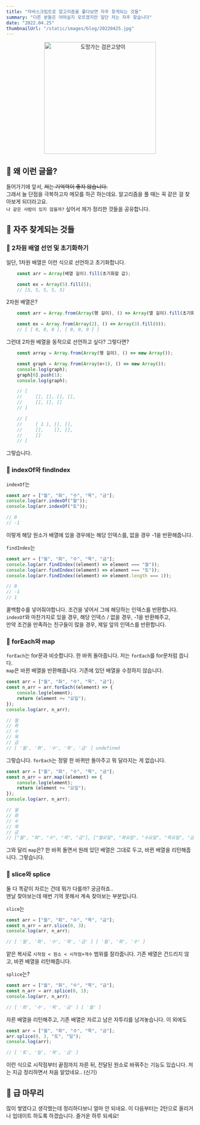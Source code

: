 ```yaml
---
title: "자바스크립트로 알고리즘을 풀다보면 자주 찾게되는 것들"
summary: "다른 분들은 어떠실지 모르겠지만 일단 저는 자주 찾습니다"
date: "2022.04.25"
thumbnailUrl: "/static/images/blog/20220425.jpg"
---
```


<div align="center">
	<img src="/static/images/blog/20220425.jpg" width="300px" alt="도망가는 검은고양이" />
</div>

## 🤔 왜 이런 글을?

들어가기에 앞서, ~~저는 기억력이 좋지 않습니다.~~  
그래서 늘 단점을 극복하고자 메모를 하곤 하는데요. 알고리즘을 풀 때는 꼭 같은 걸 찾아보게 되더라고요.  
`나 같은 사람이 있지 않을까?` 싶어서 제가 정리한 것들을 공유합니다.

## 👀 자주 찾게되는 것들

### 🌟 2차원 배열 선언 및 초기화하기

일단, 1차원 배열은 이런 식으로 선언하고 초기화합니다.

```javascript
    const arr = Array(배열 길이).fill(초기화할 값);

    const ex = Array(5).fill(5);
    // [5, 5, 5, 5, 5]
```

2차원 배열은?

```javascript
    const arr = Array.from(Array(행 길이), () => Array(열 길이).fill(초기화할 값));

    const ex = Array.from(Array(2), () => Array(3).fill(0));
    // [ [ 0, 0, 0 ], [ 0, 0, 0 ] ]
```

그런데 2차원 배열을 동적으로 선언하고 싶다? 그렇다면?

```javascript
    const array = Array.from(Array(행 길이), () => new Array());

    const graph = Array.from(Array(n+1), () => new Array());
    console.log(graph);
    graph[0].push(1);
    console.log(graph);

    // [
    //     [], [], [], [],
    //     [], [], []
    // ]

    // [
    //     [ 1 ], [], [],
    //     [],    [], [],
    //     []
    // ]
```

그렇습니다.

### 🌟 indexOf와 findIndex

`indexOf`는

```javascript
const arr = ["월", "화", "수", "목", "금"];
console.log(arr.indexOf("월"));
console.log(arr.indexOf("토"));

// 0
// -1
```

이렇게 해당 원소가 배열에 있을 경우에는 해당 인덱스를, 없을 경우 -1을 반환해줍니다.

`findIndex`는

```javascript
const arr = ["월", "화", "수", "목", "금"];
console.log(arr.findIndex((element) => element === "월"));
console.log(arr.findIndex((element) => element === "토"));
console.log(arr.findIndex((element) => element.length === 1));

// 0
// -1
// 1
```

콜백함수를 넣어줘야합니다. 조건을 넣어서 그에 해당하는 인덱스를 반환합니다.  
`indexOf`와 마찬가지로 있을 경우, 해당 인덱스 / 없을 경우, -1을 반환해주고,  
만약 조건을 만족하는 친구들이 많을 경우, 제일 앞의 인덱스를 반환합니다.

### 🌟 forEach와 map

`forEach`는 for문과 비슷합니다. 한 바퀴 돌아줍니다. 저는 `forEach`를 for문처럼 씁니다.  
`map`은 바뀐 배열을 반환해줍니다. 기존에 있던 배열을 수정하지 않습니다.

```javascript
const arr = ["월", "화", "수", "목", "금"];
const n_arr = arr.forEach((element) => {
	console.log(element);
	return (element += "요일");
});
console.log(arr, n_arr);

// 월
// 화
// 수
// 목
// 금
// [ '월', '화', '수', '목', '금' ] undefined
```

그렇습니다. `forEach`는 정말 한 바퀴만 돌아주고 뭐 달라지는 게 없습니다.

```javascript
const arr = ["월", "화", "수", "목", "금"];
const n_arr = arr.map((element) => {
	console.log(element);
	return (element += "요일");
});
console.log(arr, n_arr);

// 월
// 화
// 수
// 목
// 금
// ["월", "화", "수", "목", "금"], ["월요일", "화요일", "수요일", "목요일", "금요일"]
```

그와 달리 `map`은? 한 바퀴 돌면서 원래 있던 배열은 그대로 두고, 바뀐 배열을 리턴해줍니다.
그렇습니다.

### 🌟 slice와 splice

둘 다 똑같이 자르는 건데 뭐가 다를까? 궁금하죠..  
맨날 찾아보는데 매번 기억 못해서 계속 찾아보는 부분입니다.

`slice`는

```javascript
const arr = ["월", "화", "수", "목", "금"];
const n_arr = arr.slice(0, 3);
console.log(arr, n_arr);

// [ '월', '화', '수', '목', '금' ] [ '월', '화', '수' ]
```

얕은 복사로 `시작점 < 원소 < 시작점+개수` 범위를 잘라줍니다.
기존 배열은 건드리지 않고, 바뀐 배열을 리턴해줍니다.

`splice`는?

```javascript
const arr = ["월", "화", "수", "목", "금"];
const n_arr = arr.splice(0, 1);
console.log(arr, n_arr);

// [ '화', '수', '목', '금' ] [ '월' ]
```

자른 배열을 리턴해주고, 기존 배열은 자르고 남은 자투리를 남겨놓습니다.
이 외에도

```javascript
const arr = ["월", "화", "수", "목", "금"];
arr.splice(0, 3, "토", "일");
console.log(arr);

// [ '토', '일', '목', '금' ]
```

이런 식으로 시작점부터 끝점까지 자른 뒤, 전달된 원소로 바꿔주는 기능도 있습니다.
저는 지금 정리하면서 처음 알았네요.. (신기)

## 🚀 급 마무리

많이 쌓였다고 생각했는데 정리하다보니 얼마 안 되네요.
이 다음부터는 2탄으로 올리거나 업데이트 하도록 하겠습니다.
즐거운 하루 되세요!
